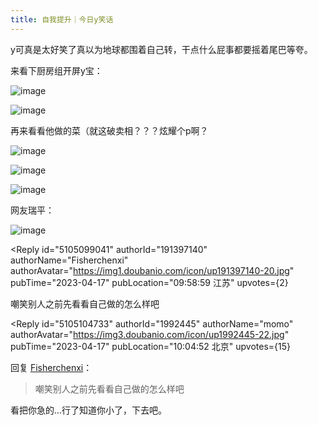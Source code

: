 ```yaml
---
title: 自我提升｜今日y笑话
---
```



<Forum groupName="返璞归真|Awakened..." groupUrl="https://www.douban.com/group/729670/" archivedAt="2025-05-16T14:36:44.686Z">
  <Post
    id="286858956"
    title="自我提升｜今日y笑话"
    url="https://www.douban.com/group/topic/286858956/?_spm_id=MTk5MjQ0NQ"
    pubTime="2023-04-17"
    highlightUserId="191397140"
  >
y可真是太好笑了真以为地球都围着自己转，干点什么屁事都要摇着尾巴等夸。

来看下厨房组开屏y宝：



![image](https://img1.doubanio.com/view/group_topic/l/public/p604062699.webp)

![image](https://img9.doubanio.com/view/group_topic/l/public/p604062705.webp)

再来看看他做的菜（就这破卖相？？？炫耀个p啊？

![image](https://img9.doubanio.com/view/group_topic/l/public/p604062686.webp)

![image](https://img3.doubanio.com/view/group_topic/l/public/p604062693.webp)

![image](https://img1.doubanio.com/view/group_topic/l/public/p604062700.webp)

网友瑞平：

![image](https://img1.doubanio.com/view/group_topic/l/public/p604062690.webp)

<Reply
  id="5105099041"
  authorId="191397140"
  authorName="Fisherchenxi"
  authorAvatar="https://img1.doubanio.com/icon/up191397140-20.jpg"
  pubTime="2023-04-17"
  pubLocation="09:58:59 江苏"
  upvotes={2}
>
嘲笑别人之前先看看自己做的怎么样吧
</Reply>

<Reply
  id="5105104733"
  authorId="1992445"
  authorName="momo"
  authorAvatar="https://img3.doubanio.com/icon/up1992445-22.jpg"
  pubTime="2023-04-17"
  pubLocation="10:04:52 北京"
  upvotes={15}
>
回复 [Fisherchenxi](https://www.douban.com/people/191397140/)：
 > 嘲笑别人之前先看看自己做的怎么样吧

看把你急的...行了知道你小了，下去吧。
</Reply>
  </Post>
</Forum>
